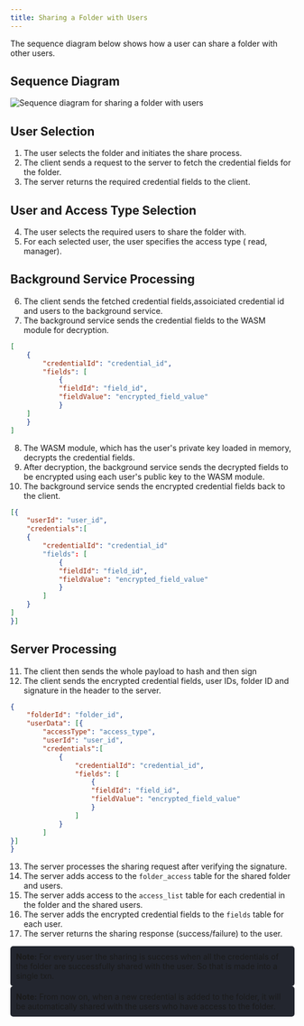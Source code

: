 ```yaml
---
title: Sharing a Folder with Users
---
```



The sequence diagram below shows how a user can share a folder with other users.

## Sequence Diagram
<Image src={sharing} alt="Sequence diagram for sharing a folder with users"/>

## User Selection

1. The user selects the folder  and initiates the share process.
2. The client sends a request to the server to fetch the credential fields for the folder.
3. The server returns the required credential fields to the client.

## User and Access Type Selection

4. The user selects the required users to share the folder with.
5. For each selected user, the user specifies the access type ( read, manager).

## Background Service Processing

6. The client sends the fetched credential fields,assoiciated credential id and users to the background service.
7. The background service sends the credential fields to the WASM module for decryption.
```json
[
    {
        "credentialId": "credential_id",
        "fields": [
            {
            "fieldId": "field_id", 
            "fieldValue": "encrypted_field_value"
            }
    ]
    }
]
```
8. The WASM module, which has the user's private key loaded in memory, decrypts the credential fields.
9. After decryption, the background service sends the decrypted fields to be encrypted using each user's public key to the WASM module.
10. The background service sends the encrypted credential fields back to the client.

```json
[{
    "userId": "user_id",
    "credentials":[
    {
        "credentialId": "credential_id"
        "fields": [
            {
            "fieldId": "field_id", 
            "fieldValue": "encrypted_field_value"
            }
        ]
    }
]
}]
```
## Server Processing
11.  The client then sends the whole payload to hash and then sign
12. The client sends the encrypted credential fields, user IDs, folder ID and signature in the header to the server.

``` json
{
    "folderId": "folder_id",
    "userData": [{
        "accessType": "access_type",
        "userId": "user_id",
        "credentials":[
            {
                "credentialId": "credential_id",
                "fields": [
                    {
                    "fieldId": "field_id", 
                    "fieldValue": "encrypted_field_value"
                    }
                ]
            }
        ]    
}]
}
```
13. The server processes the sharing request after verifying the signature.
14. The server adds access to the `folder_access` table for the shared folder and users.
15. The server adds access to the `access_list` table for each credential in the folder and the shared users.
16. The server adds the encrypted credential fields to the `fields` table for each user.
17. The server returns the sharing response (success/failure) to the user.

<div style="background-color: #23262f; padding: 10px; border-radius: 5px;">
<strong>Note:</strong>
For every user the sharing is success when all the credentials of the folder are successfully shared with the user. So that is made into a single txn.
</div>

<div style="background-color: #23262f; padding: 10px; border-radius: 5px;">
<strong>Note:</strong>
From now on, when a new credential is added to the folder, it will be automatically shared with the users who have access to the folder.
</div>